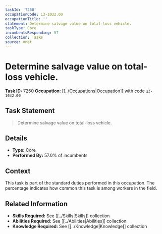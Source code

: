 ```yaml
---
taskId: '7250'
occupationCode: 13-1032.00
occupationTitle: ''
statement: Determine salvage value on total-loss vehicle.
taskType: Core
incumbentsResponding: 57
collection: Tasks
source: onet
---
```

# Determine salvage value on total-loss vehicle.

**Task ID:** 7250
**Occupation:** [[../Occupations|Occupation]] with code `13-1032.00`

## Task Statement

> Determine salvage value on total-loss vehicle.

## Details

- **Type:** Core
- **Performed By:** 57.0% of incumbents

## Context

This task is part of the standard duties performed in this occupation. The percentage indicates how common this task is among workers in the field.

## Related Information

- **Skills Required:** See [[../Skills|Skills]] collection
- **Abilities Required:** See [[../Abilities|Abilities]] collection
- **Knowledge Required:** See [[../Knowledge|Knowledge]] collection
